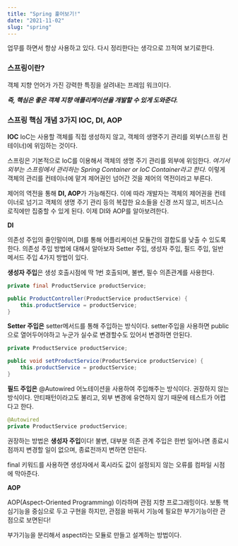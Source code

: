 ```yaml
---
title: "Spring 훑어보기!"
date: "2021-11-02"
slug: "spring"
---
```


업무를 하면서 항상 사용하고 있다. 
다시 정리한다는 생각으로 끄적여 보기로한다. 

### 스프링이란?
객체 지향 언어가 가진 강력한 특징을 살려내는 프레임 워크이다.

***즉, 핵심은 좋은 객체 지향 애플리케이션을 개발할 수 있게 도와준다.***

### 스프링 핵심 개념 3가지 IOC, DI, AOP

**IOC**
IoC는 사용할 객체를 직접 생성하지 않고, 객체의 생명주기 관리를 외부(스프링 컨테이너)에 위임하는 것이다.

스프링은 기본적으로 IoC를 이용해서 객체의 생명 주기 관리를 외부에 위임한다. 
*여기서 외부는 스프링에서 관리하는 Spring Container or IoC Container라고 한다.* 
이렇게 객체의 관리를 컨테이너에 맡겨 제어권인 넘어간 것을 제어의 역전이라고 부른다.

제어의 역전을 통해 **DI, AOP**가 가능해진다. 
이에 따라 개발자는 객체의 제어권을 컨테이너로 넘기고 객체의 생명 주기 관리 등의 복잡한 요소들을 신경 쓰지 않고, 비즈니스 로직에만 집중할 수 있게 된다.
이제 DI와 AOP를 알아보려한다. 

**DI**

의존성 주입의 줄인말이며, DI를 통해 어플리케이션 모듈간의 결합도를 낮출 수 있도록한다.
의존성 주입 방법에 대해서 알아보자 
Setter 주입, 생성자 주입, 필드 주입, 일반 메서드 주입 4가지 방법이 있다.

**생성자 주입**은 생성 호출시점에 딱 1번 호출되며, 불변, 필수 의존관계를 사용한다.

```java
private final ProductService productService;

public ProductController(ProductService productService) {
    this.productService = productService;
}
```

**Setter 주입은** setter메서드를 통해 주입하는 방식이다.
setter주입을 사용하면 public으로 열어두어야하고 누군가 실수로 변경할수도 있어서 변경하면 안된다. 

```java
private ProductService productService;

public void setProductService(ProductService productService) {
    this.productService = productService;
}
```

**필드 주입은** @Autowired 어노테이션을 사용하여 주입해주는 방식이다. 
권장하지 않는 방식이다. 안티패턴이라고도 불리고, 외부 변경에 유연하지 않기 때문에 테스트가 어렵다고 한다.

```java
@Autowired
private ProductService productService;
```

권장하는 방법은 **생성자 주입**이다! 
불변, 대부분 의존 관계 주입은 한번 일어나면 종료시점까지 변경할 일이 없으며, 종료전까지 변하면 안된다.

final 키워드를 사용하면 생성자에서 혹시라도 값이 설정되지 않는 오류를 컴파일 시점에 막아준다. 

**AOP** 

AOP(Aspect-Oriented Programming) 이라하며 관점 지향 프로그래밍이다. 
보통 핵심기능을 중심으로 두고 구현을 하지만, 관점을 바꿔서 기능에 필요한 부가기능이란 관점으로 보면된다!

부가기능을 분리해서 aspect라는 모듈로 만들고 설계하는 방법이다.